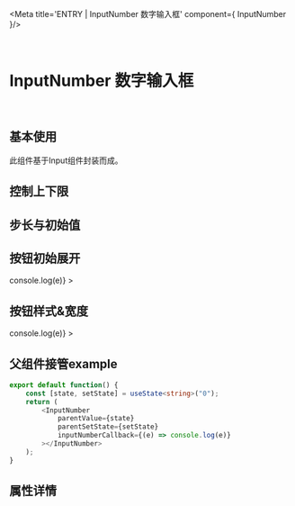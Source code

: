 
<Meta title='ENTRY | InputNumber 数字输入框' component={  InputNumber  }/>

<br/>

#  InputNumber 数字输入框
<br/>

## 基本使用

此组件基于Input组件封装而成。

<Preview>
    <Story name='default'>
        <InputNumber></InputNumber>
    </Story>
</Preview>

## 控制上下限


<Preview>
    <Story name='default2'>
        <InputNumber maxNumber={5} minNumber={-1}></InputNumber>
    </Story>
</Preview>

## 步长与初始值

<Preview>
    <Story name='default3'>
        <InputNumber defaultValue='5' step={10}></InputNumber>
    </Story>
</Preview>

## 按钮初始展开
<Preview>
    <Story name='default5'>
        <InputNumber initialVisible={true} inputNumberCallback={(e)=>console.log(e)} ></InputNumber>
    </Story>
</Preview>

## 按钮样式&宽度
<Preview>
    <Story name='default6'>
        <InputNumber 
        inputWidth={30}
        extraWidth={5}
        btnProps={{btnType:'primary',size:'sm'}}
        initialVisible={true} inputNumberCallback={(e)=>console.log(e)} ></InputNumber>
    </Story>
</Preview>


## 父组件接管example

<Preview>
    <Story name='default8'>
       <InputExample></InputExample>
    </Story>
</Preview>

```typescript
export default function() {
	const [state, setState] = useState<string>("0");
	return (
		<InputNumber
			parentValue={state}
			parentSetState={setState}
			inputNumberCallback={(e) => console.log(e)}
		></InputNumber>
	);
}
```


## 属性详情

<Props of={InputNumber}/>
